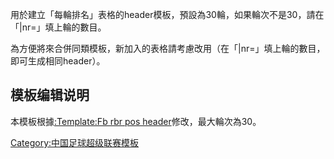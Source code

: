 <includeonly><!-- 在這裡加入模板的保護標識 --></includeonly><noinclude>{{Documentation subpage}}</noinclude>
<!-- 在本行下編輯模板說明 -->
用於建立「每輪排名」表格的header模板，預設為30輪，如果輪次不是30，請在「|nr=」填上輪的數目。

為方便將來合併同類模板，新加入的表格請考慮改用{{Tl|Fb rbr pos header}}（在「|nr=」填上輪的數目，即可生成相同header）。

== 模板编辑说明 ==
本模板根據[[:Template:Fb rbr pos header]]修改，最大輪次為30。

<includeonly>
<!-- 本行下加入模板的分類，跨維基連結加入Wikidata（參見[[Wikipedia:Wikidata]]） -->
[[Category:中国足球超级联赛模板]]

</includeonly>